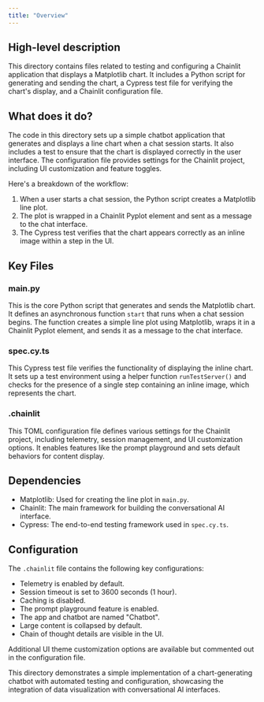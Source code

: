 ```yaml
---
title: "Overview"
---
```


## High-level description
This directory contains files related to testing and configuring a Chainlit application that displays a Matplotlib chart. It includes a Python script for generating and sending the chart, a Cypress test file for verifying the chart's display, and a Chainlit configuration file.

## What does it do?
The code in this directory sets up a simple chatbot application that generates and displays a line chart when a chat session starts. It also includes a test to ensure that the chart is displayed correctly in the user interface. The configuration file provides settings for the Chainlit project, including UI customization and feature toggles.

Here's a breakdown of the workflow:
1. When a user starts a chat session, the Python script creates a Matplotlib line plot.
2. The plot is wrapped in a Chainlit Pyplot element and sent as a message to the chat interface.
3. The Cypress test verifies that the chart appears correctly as an inline image within a step in the UI.

## Key Files

### main.py
This is the core Python script that generates and sends the Matplotlib chart. It defines an asynchronous function `start` that runs when a chat session begins. The function creates a simple line plot using Matplotlib, wraps it in a Chainlit Pyplot element, and sends it as a message to the chat interface.

### spec.cy.ts
This Cypress test file verifies the functionality of displaying the inline chart. It sets up a test environment using a helper function `runTestServer()` and checks for the presence of a single step containing an inline image, which represents the chart.

### .chainlit
This TOML configuration file defines various settings for the Chainlit project, including telemetry, session management, and UI customization options. It enables features like the prompt playground and sets default behaviors for content display.

## Dependencies
- Matplotlib: Used for creating the line plot in `main.py`.
- Chainlit: The main framework for building the conversational AI interface.
- Cypress: The end-to-end testing framework used in `spec.cy.ts`.

## Configuration
The `.chainlit` file contains the following key configurations:
- Telemetry is enabled by default.
- Session timeout is set to 3600 seconds (1 hour).
- Caching is disabled.
- The prompt playground feature is enabled.
- The app and chatbot are named "Chatbot".
- Large content is collapsed by default.
- Chain of thought details are visible in the UI.

Additional UI theme customization options are available but commented out in the configuration file.

This directory demonstrates a simple implementation of a chart-generating chatbot with automated testing and configuration, showcasing the integration of data visualization with conversational AI interfaces.